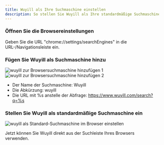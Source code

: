 ```yaml
---
title: Wuyill als Ihre Suchmaschine einstellen
description: So stellen Sie Wuyill als Ihre standardmäßige Suchmaschine im Browser ein
---
```


<Steps>

### Öffnen Sie die Browsereinstellungen

Geben Sie die URL "chrome://settings/searchEngines" in die URL-/Navigationsleiste ein.

### Fügen Sie Wuyill als Suchmaschine hinzu

<img className="mt-4 overflow-hidden rounded-lg border" src="/images/doc/add-search-engine1.png" alt="wuyill zur Browsersuchmaschine hinzufügen 1" />

<img className="mt-4 overflow-hidden rounded-lg border" src="/images/doc/add-search-engine2.png" alt="wuyill zur Browsersuchmaschine hinzufügen 2" />

-   Der Name der Suchmaschine: Wuyill
-   Die Abkürzung: wuyill
-   Die URL mit %s anstelle der Abfrage: https://www.wuyill.com/search?q=%s

### Stellen Sie Wuyill als standardmäßige Suchmaschine ein

<img
    className="mt-4 overflow-hidden rounded-lg border"
    src="/images/doc/default-search-engine.png"
    alt="wuyill als Standard-Suchmaschine im Browser einstellen"
/>
</Steps>

Jetzt können Sie Wuyill direkt aus der Suchleiste Ihres Browsers verwenden.
